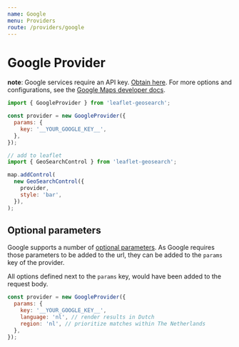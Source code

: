 ```yaml
---
name: Google
menu: Providers
route: /providers/google
---
```



# Google Provider

**note**: Google services require an API key. [Obtain here][1].
For more options and configurations, see the [Google Maps developer docs][2].

<Playground>
  <Map provider="Google" />
</Playground>

```js
import { GoogleProvider } from 'leaflet-geosearch';

const provider = new GoogleProvider({
  params: {
    key: '__YOUR_GOOGLE_KEY__',
  },
});

// add to leaflet
import { GeoSearchControl } from 'leaflet-geosearch';

map.addControl(
  new GeoSearchControl({
    provider,
    style: 'bar',
  }),
);
```

## Optional parameters

Google supports a number of [optional parameters][3]. As Google requires those parameters to be added to the url, they can be added to the `params` key of the provider.

All options defined next to the `params` key, would have been added to the request body.

```js
const provider = new GoogleProvider({
  params: {
    key: '__YOUR_GOOGLE_KEY__',
    language: 'nl', // render results in Dutch
    region: 'nl', // prioritize matches within The Netherlands
  },
});
```

[1]: https://developers.google.com/maps/documentation/javascript/get-api-key
[2]: https://developers.google.com/maps/documentation/geocoding/start
[3]: https://developers.google.com/maps/documentation/geocoding/intro#geocoding
